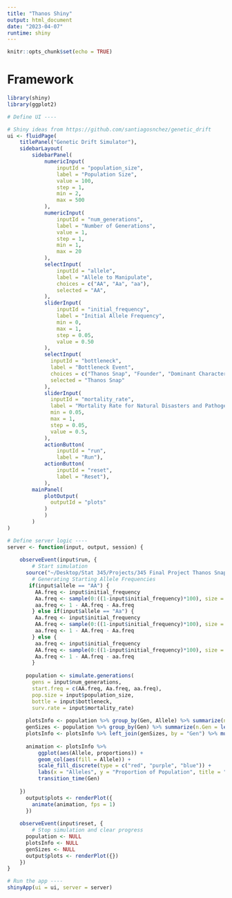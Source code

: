 ```yaml
---
title: "Thanos Shiny"
output: html_document
date: "2023-04-07"
runtime: shiny
---
```


```r
knitr::opts_chunk$set(echo = TRUE)
```

# Framework

```r
library(shiny)
library(ggplot2)

# Define UI ----

# Shiny ideas from https://github.com/santiagosnchez/genetic_drift
ui <- fluidPage(
    titlePanel("Genetic Drift Simulator"),
    sidebarLayout(
        sidebarPanel(
            numericInput(
                inputId = "population_size", 
                label = "Population Size", 
                value = 100, 
                step = 1, 
                min = 2,
                max = 500
            ), 
            numericInput(
                inputId = "num_generations",
                label = "Number of Generations",
                value = 1,
                step = 1,
                min = 1,
                max = 20
            ),
            selectInput(
                inputId = "allele",
                label = "Allele to Manipulate",
                choices = c("AA", "Aa", "aa"),
                selected = "AA",
            ),
            sliderInput(
                inputId = "initial_frequency", 
                label = "Initial Allele Frequency", 
                min = 0, 
                max = 1, 
                step = 0.05, 
                value = 0.50
            ), 
            selectInput(
              inputId = "bottleneck",
              label = "Bottleneck Event",
              choices = c("Thanos Snap", "Founder", "Dominant Characteristic Pathogen", "Recessive Characteristic Pathogen", "Natural Disaster"),
              selected = "Thanos Snap"
            ),
            sliderInput(
              inputId = "mortality_rate",
              label = "Mortality Rate for Natural Disasters and Pathogens",
              min = 0.05,
              max = 1,
              step = 0.05,
              value = 0.5,
            ),
            actionButton(
                inputId = "run", 
                label = "Run"), 
            actionButton(
                inputId = "reset", 
                label = "Reset"), 
            ),
        mainPanel(
            plotOutput(
              outputId = "plots"
            )
            )
        )
)

# Define server logic ----
server <- function(input, output, session) {
  
    observeEvent(input$run, {
        # Start simulation
      source("~/Desktop/Stat 345/Projects/345 Final Project Thanos Snap/FinalFunctions.R")
        # Generating Starting Allele Frequencies
       if(input$allele == "AA") {
         AA.freq <- input$initial_frequency
         Aa.freq <- sample(0:((1-input$initial_frequency)*100), size = 1)/100
         aa.freq <- 1 - AA.freq - Aa.freq
        } else if(input$allele == "Aa") {
         Aa.freq <- input$initial_frequency
         AA.freq <- sample(0:((1-input$initial_frequency)*100), size = 1)/100
         aa.freq <- 1 - AA.freq - Aa.freq
        } else {
         aa.freq <- input$initial_frequency
         AA.freq <- sample(0:((1-input$initial_frequency)*100), size = 1)/100
         Aa.freq <- 1 - AA.freq - aa.freq
        }
      
      population <- simulate.generations(
        gens = input$num_generations, 
        start.freq = c(AA.freq, Aa.freq, aa.freq), 
        pop.size = input$population_size, 
        bottle = input$bottleneck, 
        surv.rate = input$mortality_rate)
      
      plotsInfo <- population %>% group_by(Gen, Allele) %>% summarize(n.Allele = length(Allele))
      genSizes <- population %>% group_by(Gen) %>% summarize(n.Gen = length(Gen))
      plotsInfo <- plotsInfo %>% left_join(genSizes, by = "Gen") %>% mutate(proportions = n.Allele/n.Gen)
      
      animation <- plotsInfo %>% 
          ggplot(aes(Allele, proportions)) + 
          geom_col(aes(fill = Allele)) + 
          scale_fill_discrete(type = c("red", "purple", "blue")) + 
          labs(x = "Alleles", y = "Proportion of Population", title = "Allele Proportions Gen: {frame_time}") +
          transition_time(Gen)
      
    })
      output$plots <- renderPlot({
        animate(animation, fps = 1)
      })
      
    observeEvent(input$reset, {
        # Stop simulation and clear progress
      population <- NULL
      plotsInfo <- NULL
      genSizes <- NULL
      output$plots <- renderPlot({})
    })
}

# Run the app ----
shinyApp(ui = ui, server = server)



```




